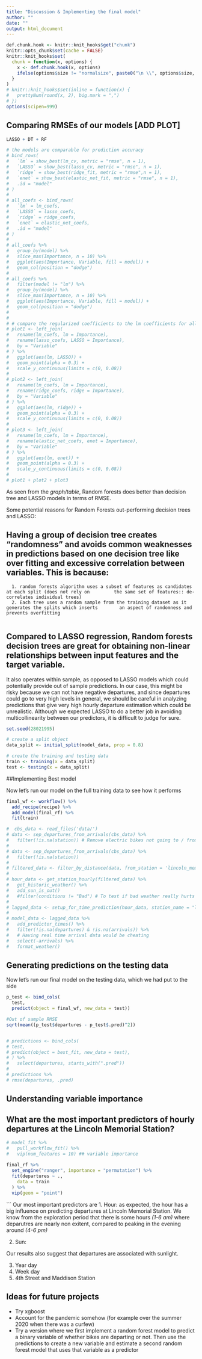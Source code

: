 ```yaml
---
title: "Discussion & Implementing the final model"
author: ""
date: ""
output: html_document
---
```


```r
def.chunk.hook <- knitr::knit_hooks$get("chunk")
knitr::opts_chunk$set(cache = FALSE)
knitr::knit_hooks$set(
  chunk = function(x, options) {
    x <- def.chunk.hook(x, options)
    ifelse(options$size != "normalsize", paste0("\n \\", options$size, "\n\n", x, "\n\n \\normalsize"), x)
  }
)
# knitr::knit_hooks$set(inline = function(x) {
#   prettyNum(round(x, 2), big.mark = ",")
# })
options(scipen=999)
```


\begin{center}
\Huge{PPOL 670 | Final Project}

\Huge{Example}
\end{center}

\vspace{0.1in}

## Comparing RMSEs of our models [ADD PLOT]

```r

LASSO + DT + RF

# the models are comparable for prediction accuracy
# bind_rows(
#   `lm` = show_best(lm_cv, metric = "rmse", n = 1),
#   `LASSO` = show_best(lasso_cv, metric = "rmse", n = 1),
#   `ridge` = show_best(ridge_fit, metric = "rmse",n = 1),
#   `enet` = show_best(elastic_net_fit, metric = "rmse", n = 1),
#   .id = "model"
# )
# 
# all_coefs <- bind_rows(
#   `lm` = lm_coefs,
#   `LASSO` = lasso_coefs,
#   `ridge` = ridge_coefs,
#   `enet` = elastic_net_coefs,
#   .id = "model"
# ) 
# 
# all_coefs %>%
#   group_by(model) %>%
#   slice_max(Importance, n = 10) %>%
#   ggplot(aes(Importance, Variable, fill = model)) +
#   geom_col(position = "dodge")
# 
# all_coefs %>%
#   filter(model != "lm") %>%
#   group_by(model) %>%
#   slice_max(Importance, n = 10) %>%
#   ggplot(aes(Importance, Variable, fill = model)) +
#   geom_col(position = "dodge")
# 
# 
# # compare the regularized coefficients to the lm coefficients for all three models
# plot1 <- left_join(
#   rename(lm_coefs, lm = Importance),
#   rename(lasso_coefs, LASSO = Importance),
#   by = "Variable"
# ) %>%
#   ggplot(aes(lm, LASSO)) +
#   geom_point(alpha = 0.3) +
#   scale_y_continuous(limits = c(0, 0.08))
# 
# plot2 <- left_join(
#   rename(lm_coefs, lm = Importance),
#   rename(ridge_coefs, ridge = Importance),
#   by = "Variable"
# ) %>%
#   ggplot(aes(lm, ridge)) +
#   geom_point(alpha = 0.3) +
#   scale_y_continuous(limits = c(0, 0.08))
# 
# plot3 <- left_join(
#   rename(lm_coefs, lm = Importance),
#   rename(elastic_net_coefs, enet = Importance),
#   by = "Variable"
# ) %>%
#   ggplot(aes(lm, enet)) +
#   geom_point(alpha = 0.3) +
#   scale_y_continuous(limits = c(0, 0.08))
# 
# plot1 + plot2 + plot3

``` 


As seen from the *graph/table*, Random forests does better than decision tree and LASSO models in terms of RMSE.

Some potential reasons for Random Forests out-performing decision trees and LASSO: 

## Having a group of decision tree creates “randomness”  and avoids common weaknesses in predictions based on one decision tree like over fitting and excessive correlation between variables. This is because: 
      1. random forests algorithm uses a subset of features as candidates at each split (does not rely on         the same set of features:: de- correlates individual trees) 
      2. Each tree uses a random sample from the training dataset as it generates the splits which inserts        an aspect of randomness and prevents overfitting
      
## Compared to LASSO regression, Random forests decision trees are great for obtaining non-linear relationships between input features and the target variable.  
It also operates within sample, as opposed to LASSO models which could potentially provide out of sample predictions. In our case, this might be risky because we can not have negative departures, and since departures could go to very high levels in general, we should be careful in analyzing predictions that give very high hourly departure estimation which could be unrealistic. Although we expected LASSO to do a better job in avoiding multicollinearity between our predictors, it is difficult to judge for sure. 


```r

set.seed(28021995)

# create a split object
data_split <- initial_split(model_data, prop = 0.8)

# create the training and testing data
train <- training(x = data_split)
test <- testing(x = data_split)

```


##Implementing Best model

Now let's run our model on the full training data to see how it performs

```r

final_wf <- workflow() %>%
  add_recipe(recipe) %>%
  add_model(final_rf) %>%
  fit(train)

#  cbs_data <- read_files('data/')
# data <- sep_departures_from_arrivals(cbs_data) %>%
#   filter(!is.na(station)) # Remove electric bikes not going to / from a station
# 
# data <- sep_departures_from_arrivals(cbs_data) %>%
#   filter(!is.na(station))
# 
# filtered_data <- filter_by_distance(data, from_station = 'lincoln_memorial', distance_m = 400)
# 
# hour_data <- get_station_hourly(filtered_data) %>%
#   get_historic_weather() %>% 
#   add_sun_is_out() 
#   #filter(conditions != "Bad") # To test if bad weather really hurts RMSE that much
# 
# lagged_data <- setup_for_time_prediction(hour_data, station_name = "lincoln_memorial")
# 
# model_data <- lagged_data %>%
#   add_predictor_times() %>%
#   filter(!is.na(departures) & !is.na(arrivals)) %>%
#   # Having real time arrival data would be cheating
#   select(-arrivals) %>%
#   format_weather()

```


## Generating predictions on the testing data
Now let's run our final model on the testing data, which we had put to the side

```r

p_test <- bind_cols(
  test,
  predict(object = final_wf, new_data = test))

#Out of sample RMSE
sqrt(mean((p_test$departures - p_test$.pred)^2))


# predictions <- bind_cols(
# test,
# predict(object = best_fit, new_data = test), 
# ) %>%
#   select(departures, starts_with(".pred"))
# 
# predictions %>%
# rmse(departures, .pred) 

``` 

## Understanding variable importance

## What are the most important predictors of hourly departures at the Lincoln Memorial Station?

```r

# model_fit %>%
#   pull_workflow_fit() %>%
#   vip(num_features = 10) ## variable importance
  
final_rf %>%
  set_engine("ranger", importance = "permutation") %>%
  fit(departures ~ .,
    data = train
  ) %>%
  vip(geom = "point")
```

```
 Our most important predictors are 
 1. Hour: as expected, the hour has a big influence on predicting departures at Lincoln Memorial Station. We know from the exploration period that there is some hours *(1-6 am)* where deparutres are nearly non exitent, compared to peaking in the evening around *(4-6 pm)*
 
 2. Sun: 
 
 Our results also suggest that departures are associated with sunlight. 
 
 3. Year day
 4. Week day 
 5. 4th Street and Maddison Station
 

## Ideas for future projects

* Try xgboost
* Account for the pandemic somehow (for example over the summer 2020 when there was a curfew)
* Try a version where we first implement a random forest model to predict a binary variable of whether bikes are departing or not. Then use the predictions to create a new variable and estimate a second random forest model that uses that variable as a predictor

